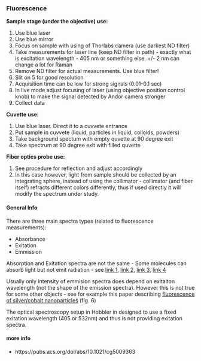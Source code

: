 ### Fluorescence


__Sample stage (under the objective) use:__

  1. Use blue laser
  1. Use blue mirror
  2. Focus on sample with using of Thorlabs camera (use darkest ND filter)
  4. Take measurements for laser line (keep ND filter in path) - exactly what is excitation wavelength - 405 nm or something else. +/- 2 nm can change a lot for Raman
  3. Remove ND filter for actual measurements. Use blue filter!
  5. Slit on 5 for good resolution
  6. Acquisition time can be low for strong signals (0.01-0.1 sec)
  7. In live mode adjust focusing of laser (using objective position control knob) to make the signal detected by Andor camera stronger
  8. Collect data


__Cuvette use:__

  1. Use blue laser. Direct it to a cuvvete entrance
  2. Put sample in cuvvete (liquid, particles in liquid, colloids, powders)
  3. Take background spectum with empty quvette at 90 degree exit
  5. Take spectrum at 90 degree exit with filled quvette

__Fiber optics probe use:__

1. See procedure for reflection and adjust accordingly
2. In this case however, light from sample should be collected by an integrating sphere, instead of using the collimator - collimator (and fiber itself) refracts different colors differently, thus if used directly it will modify the spectrum under study. 


#### General Info

There are three main spectra types (related to fluorescence measurements):

  * Absorbance
  * Exitation
  * Emmission
  
Absorption and Exitation spectra are not the same - Some molecules can absorb light but not emit radiation - see [link 1](https://www.thermofisher.com/us/en/home/life-science/cell-analysis/cell-analysis-learning-center/molecular-probes-school-of-fluorescence/imaging-basics/fundamentals-of-fluorescence-microscopy/physical-properties-that-define-fluorescence.html#ex), [link 2](https://www.thermofisher.com/us/en/home/life-science/cell-analysis/cell-analysis-learning-center/molecular-probes-school-of-fluorescence/fluorescence-basics/anatomy-fluorescence-spectra.html),  [link 3](https://www.researchgate.net/post/Whats_the_difference_between_an_excitation_spectrum_and_an_absorption_spectrum_for_the_same_molecule), [link 4](https://micro.magnet.fsu.edu/primer/lightandcolor/fluoroexcitation.html)

Usually only intensity of emmision spectra does depend on exitaiton wavelength (not the shape of the emission spectra). However this is not true for some other objects - see for example this paper describing [fluorescence of silver/cobalt nanoparticles](https://www.sciencedirect.com/science/article/pii/S1026309812000958) (fig. 6)

The optical spectroscopy setup in Hobbler in designed to use a fixed exitation wavelength (405 or 532nm) and thus is not providing exitation spectra.

#### more info

* https://pubs.acs.org/doi/abs/10.1021/cg5009363



